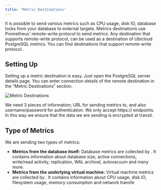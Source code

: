 ```yaml
---
title: 'Metric Destinations'
---
```



It is possible to send various metrics such as CPU usage, disk IO, database locks from your database to external targets. Metrics destinations use Prometheus’ remote-write protocol to send metrics. Any destination that supports remote-write protocol, can be used as a destination of Ubicloud PostgreSQL metrics. You can find destinations that support remote-write protocol <Link title="here" url="https://prometheus.io/docs/operating/integrations/#remote-endpoints-and-storage"/>.

## Setting Up
Setting up a metric destination is easy. Just open the PostgreSQL server details page. You can enter connection details of the remote destination in the “Metric Destinations” section.

![Metric Destinations](/managed-postgresql/metric-destinations-1.png)

We need 3 pieces of information; URL for sending metrics to, and also username/password for authentication. We only accept https:// endpoints. In this way we ensure that the data we are sending is encrypted at transit.

## Type of Metrics

We are sending two types of metrics:
- **Metrics from the database itself:** Database metrics are collected by <Link title="postgres_exporter" url="https://github.com/prometheus-community/postgres_exporter"/>. It contains information about database size, active connections, write/read activity, replication, WAL archival, autovacuum and many more.
- **Metrics from the underlying virtual machine:** Virtual machine metrics are collected by <Link title="node_exporter" url="https://github.com/prometheus/node_exporter"/>. It contains information about CPU usage, disk IO, filesystem usage, memory consumption and network transfe




